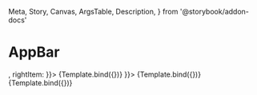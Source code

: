   Meta,
  Story,
  Canvas,
  ArgsTable,
  Description,
} from '@storybook/addon-docs'


<Meta title="Components/AppBar" argTypes={{}} />

# AppBar

<Description of={AppBar} />


<Canvas isColumn>
  <Story name="AppBar with left and right icons" args={{
    title: "Appbar header",
    leftItem: <PropertyIcon />,
    rightItem: <PropertyIcon />
  }}>
    {Template.bind({})}
  </Story>
  <Story name="AppBar with title and left icon" args={{
    title: "Appbar header",
    leftItem: <PropertyIcon />
  }}>
    {Template.bind({})}
  </Story>
  <Story name="AppBar with title only" args={{
    title: "Header title",
  }}>
    {Template.bind({})}
  </Story>
</Canvas>

<ArgsTable of={AppBar} />
